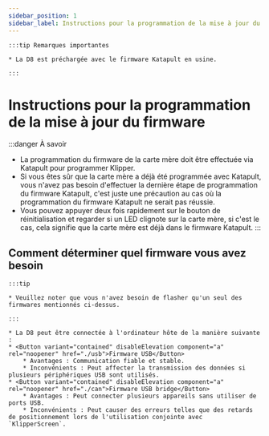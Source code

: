 ```yaml
---
sidebar_position: 1
sidebar_label: Instructions pour la programmation de la mise à jour du firmware
---
```





    :::tip Remarques importantes

    * La D8 est préchargée avec le firmware Katapult en usine.

    :::


# Instructions pour la programmation de la mise à jour du firmware

:::danger À savoir
* La programmation du firmware de la carte mère doit être effectuée via Katapult pour programmer Klipper.
* Si vous êtes sûr que la carte mère a déjà été programmée avec Katapult, vous n'avez pas besoin d'effectuer la dernière étape de programmation du firmware Katapult, c'est juste une précaution au cas où la programmation du firmware Katapult ne serait pas réussie.
* Vous pouvez appuyer deux fois rapidement sur le bouton de réinitialisation et regarder si un LED clignote sur la carte mère, si c'est le cas, cela signifie que la carte mère est déjà dans le firmware Katapult.
:::

## Comment déterminer quel firmware vous avez besoin

    :::tip

    * Veuillez noter que vous n'avez besoin de flasher qu'un seul des firmwares mentionnés ci-dessus.

    :::
    
    * La D8 peut être connectée à l'ordinateur hôte de la manière suivante :
    * <Button variant="contained" disableElevation component="a" rel="noopener" href="./usb">Firmware USB</Button>
        * Avantages : Communication fiable et stable.
        * Inconvénients : Peut affecter la transmission des données si plusieurs périphériques USB sont utilisés.
    * <Button variant="contained" disableElevation component="a" rel="noopener" href="./can">Firmware USB bridge</Button>
        * Avantages : Peut connecter plusieurs appareils sans utiliser de ports USB.
        * Inconvénients : Peut causer des erreurs telles que des retards de positionnement lors de l'utilisation conjointe avec `KlipperScreen`.
